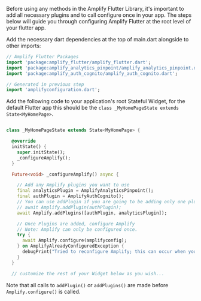 
Before using any methods in the Amplify Flutter Library, it's important to add all necessary plugins and to call configure once in your app.  The steps below will guide you through configuring Amplify Flutter at the root level of your flutter app.

Add the necessary dart dependencies at the top of main.dart alongside to other imports:

```dart
// Amplify Flutter Packages
import 'package:amplify_flutter/amplify_flutter.dart';
import 'package:amplify_analytics_pinpoint/amplify_analytics_pinpoint.dart';
import 'package:amplify_auth_cognito/amplify_auth_cognito.dart';

// Generated in previous step
import 'amplifyconfiguration.dart';
```

Add the following code to your application's root Stateful Widget, for the default Flutter app this should be the `class _MyHomePageState extends State<MyHomePage>`.

```dart

class _MyHomePageState extends State<MyHomePage> {

  @override
  initState() {
    super.initState();
    _configureAmplify();
  }

  Future<void> _configureAmplify() async {

    // Add any Amplify plugins you want to use
    final analyticsPlugin = AmplifyAnalyticsPinpoint();
    final authPlugin = AmplifyAuthCognito();
    // You can use addPlugin if you are going to be adding only one plugin
    // await Amplify.addPlugin(authPlugin);
    await Amplify.addPlugins([authPlugin, analyticsPlugin]);

    // Once Plugins are added, configure Amplify
    // Note: Amplify can only be configured once.
    try {
      await Amplify.configure(amplifyconfig);
    } on AmplifyAlreadyConfiguredException {
      debugPrint("Tried to reconfigure Amplify; this can occur when your app restarts on Android.");
    }
  }

  // customize the rest of your Widget below as you wish...

```

Note that all calls to `addPlugin()` or `addPlugins()` are made before `Amplify.configure()` is called.

